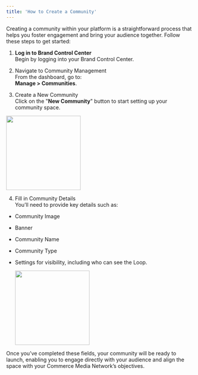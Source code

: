 ```yaml
---
title: 'How to Create a Community' 
---
```


Creating a community within your platform is a straightforward process that helps you foster engagement and bring your audience together. Follow these steps to get started:

1.  **Log in to Brand Control Center**  
    Begin by logging into your Brand Control Center.  
      
    
2.  Navigate to Community Management  
    From the dashboard, go to:  
    **Manage > Communities**.  
      
    
3.  Create a New Community  
    Click on the "**New Community**" button to start setting up your community space.
    

<img height="200" src="/visual-aids/retail_media/build/how_to_create_a_community/Communities Page.jpg" />
  

4.  Fill in Community Details  
    You’ll need to provide key details such as:
    

-   Community Image
    
-   Banner
    
-   Community Name
    
-   Community Type
    
-   Settings for visibility, including who can see the Loop.
    

    <img height="200" src="/visual-aids/retail_media/build/how_to_create_a_community/Create Community.jpg" />

Once you’ve completed these fields, your community will be ready to launch, enabling you to engage directly with your audience and align the space with your Commerce Media Network’s objectives.
